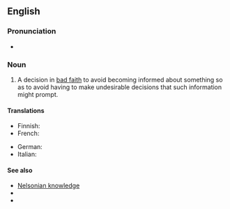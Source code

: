 ==English==

===Pronunciation===
* {{audio|en|En-au-willful ignorance.ogg|Audio (AU)}}

===Noun===
{{wikipedia}}
{{en-noun|-}}

# {{lb|en|idiomatic|legal}} A decision in [[bad faith]] to avoid becoming informed about something so as to avoid having to make undesirable decisions that such information might prompt.
#: {{syn|en|vincible ignorance|willful blindness}}

====Translations====
{{trans-top|a decision in bad faith to avoid becoming informed}}
* Finnish: {{t|fi|tarkoituksellinen tietämättömyys}}
* French: {{t|fr|aveuglement volontaire|m}}
{{trans-mid}}
* German: {{t+|de|Ignoranz|f}}
* Italian: {{t|it|ignoranza attiva|f}}
{{trans-bottom}}

====See also====
* [[Nelsonian knowledge]]
* {{l|en|ostrich instruction}}
* {{l|en|turn a blind eye}}